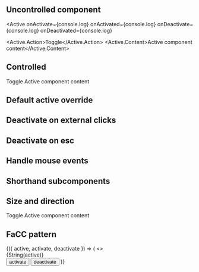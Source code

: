 
<Meta title='Components/Active' />

<DocsTitle title='Active' experimental />

## Uncontrolled component

<Active
  onActivate={console.log}
  onActivated={console.log}
  onDeactivate={console.log}
  onDeactivated={console.log}
>
  <Active.Action>Toggle</Active.Action>
  <Active.Content>Active component content</Active.Content>
</Active>

## Controlled

<Active activate={console.log}>
  <Active.Action>Toggle</Active.Action>
  <Active.Content>Active component content</Active.Content>
</Active>

## Default active override

<Active Action='Toggle' Content='Active component content' defaultActive />

## Deactivate on external clicks

<Active Action='Toggle' Content='Active component content' clickEvents />

## Deactivate on esc

<Active Action='Toggle' Content='Active component content' escEvents />

## Handle mouse events

<Active Action='Toggle' Content='Active component content' mouseEvents />

## Shorthand subcomponents

<Active Action='Toggle' Content='Active component content' />

## Size and direction

<Active size='sm' direction='up'>
  <Active.Action>Toggle</Active.Action>
  <Active.Content>Active component content</Active.Content>
</Active>

## FaCC pattern

<Active>
  {({ active, activate, deactivate }) => (
    <>
      <div>{String(active)}</div>
      <button type='button' onClick={activate}>
        activate
      </button>
      <button type='button' onClick={deactivate}>
        deactivate
      </button>
    </>
  )}
</Active>
